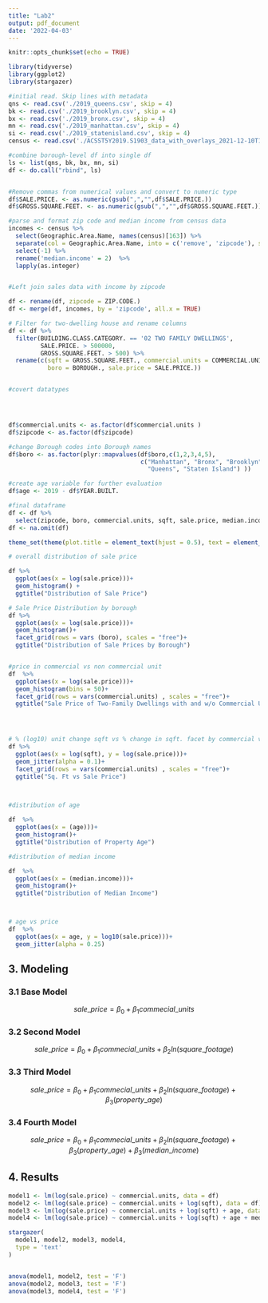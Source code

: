 ```yaml
---
title: "Lab2"
output: pdf_document
date: '2022-04-03'
---
```


```r
knitr::opts_chunk$set(echo = TRUE)
```

```r

library(tidyverse)
library(ggplot2)
library(stargazer)

```

```r

#initial read. Skip lines with metadata
qns <- read.csv('./2019_queens.csv', skip = 4)
bk <- read.csv('./2019_brooklyn.csv', skip = 4)
bx <- read.csv('./2019_bronx.csv', skip = 4)
mn <- read.csv('./2019_manhattan.csv', skip = 4)
si <- read.csv('./2019_statenisland.csv', skip = 4)
census <- read.csv('./ACSST5Y2019.S1903_data_with_overlays_2021-12-10T101330.csv', skip =1)

#combine borough-level df into single df
ls <- list(qns, bk, bx, mn, si)
df <- do.call("rbind", ls)


#Remove commas from numerical values and convert to numeric type
df$SALE.PRICE. <- as.numeric(gsub(",","",df$SALE.PRICE.))
df$GROSS.SQUARE.FEET. <- as.numeric(gsub(",","",df$GROSS.SQUARE.FEET.))

#parse and format zip code and median income from census data
incomes <- census %>%
  select(Geographic.Area.Name, names(census)[163]) %>%
  separate(col = Geographic.Area.Name, into = c('remove', 'zipcode'), sep = " ") %>%
  select(-1) %>%
  rename('median.income' = 2)  %>%
  lapply(as.integer)


#Left join sales data with income by zipcode

df <- rename(df, zipcode = ZIP.CODE.)
df <- merge(df, incomes, by = 'zipcode', all.x = TRUE)

# Filter for two-dwelling house and rename columns
df <- df %>%
  filter(BUILDING.CLASS.CATEGORY. == '02 TWO FAMILY DWELLINGS',
         SALE.PRICE. > 500000,
         GROSS.SQUARE.FEET. > 500) %>%
  rename(c(sqft = GROSS.SQUARE.FEET., commercial.units = COMMERCIAL.UNITS., 
           boro = BOROUGH., sale.price = SALE.PRICE.))


#covert datatypes




df$commercial.units <- as.factor(df$commercial.units )
df$zipcode <- as.factor(df$zipcode)

#change Borough codes into Borough names
df$boro <- as.factor(plyr::mapvalues(df$boro,c(1,2,3,4,5), 
                                     c("Manhattan", "Bronx", "Brooklyn",  
                                       "Queens", "Staten Island") ))

#create age variable for further evaluation
df$age <- 2019 - df$YEAR.BUILT.

#final dataframe
df <- df %>%
  select(zipcode, boro, commercial.units, sqft, sale.price, median.income, age)
df <- na.omit(df)
```

```r


theme_set(theme(plot.title = element_text(hjust = 0.5), text = element_text(size=14)))

# overall distribution of sale price 

df %>% 
  ggplot(aes(x = log(sale.price)))+
  geom_histogram() +
  ggtitle("Distribution of Sale Price")

# Sale Price Distribution by borough
df %>% 
  ggplot(aes(x = log(sale.price)))+
  geom_histogram()+
  facet_grid(rows = vars (boro), scales = "free")+
  ggtitle("Distribution of Sale Prices by Borough")


#price in commercial vs non commercial unit
df  %>% 
  ggplot(aes(x = log(sale.price)))+
  geom_histogram(bins = 50)+
  facet_grid(rows = vars(commercial.units) , scales = "free")+
  ggtitle("Sale Price of Two-Family Dwellings with and w/o Commercial Units")




# % (log10) unit change sqft vs % change in sqft. facet by commercial vs non commercial unit
df %>%
  ggplot(aes(x = log(sqft), y = log(sale.price)))+
  geom_jitter(alpha = 0.1)+
  facet_grid(rows = vars(commercial.units) , scales = "free")+
  ggtitle("Sq. Ft vs Sale Price")
  


#distribution of age

df  %>% 
  ggplot(aes(x = (age)))+
  geom_histogram()+
  ggtitle("Distribution of Property Age")

#distribution of median income

df  %>% 
  ggplot(aes(x = (median.income)))+
  geom_histogram()+
  ggtitle("Distribution of Median Income")



# age vs price
df  %>% 
  ggplot(aes(x = age, y = log10(sale.price)))+
  geom_jitter(alpha = 0.25)
```

## 3. Modeling

### 3.1 Base Model

$$sale\_price =  \beta_0 + \beta_1commecial\_units$$

### 3.2 Second Model

$$sale\_price =  \beta_0 + \beta_1commecial\_units + \beta_2ln(square\_footage)$$

### **3.3 Third Model** 

$$sale\_price =  \beta_0 + \beta_1commecial\_units + \beta_2ln(square\_footage) + \beta_3(property\_age)$$

### 3.4 Fourth Model 

$$sale\_price =  \beta_0 + \beta_1commecial\_units + \beta_2ln(square\_footage) + \beta_3(property\_age) + \beta_3(median\_income)$$

## 4. Results

```r

model1 <- lm(log(sale.price) ~ commercial.units, data = df)
model2 <- lm(log(sale.price) ~ commercial.units + log(sqft), data = df)
model3 <- lm(log(sale.price) ~ commercial.units + log(sqft) + age, data = df)
model4 <- lm(log(sale.price) ~ commercial.units + log(sqft) + age + median.income, data = df)

stargazer(
  model1, model2, model3, model4,
  type = 'text'
)



```


```r

anova(model1, model2, test = 'F')
anova(model2, model3, test = 'F')
anova(model3, model4, test = 'F')

```
